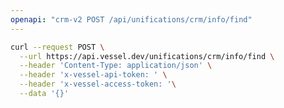 ```yaml
---
openapi: "crm-v2 POST /api/unifications/crm/info/find"
---
```


<RequestExample>

```bash Request
curl --request POST \
  --url https://api.vessel.dev/unifications/crm/info/find \
  --header 'Content-Type: application/json' \
  --header 'x-vessel-api-token: ' \
  --header 'x-vessel-access-token: '\
  --data '{}'
```

</RequestExample>

